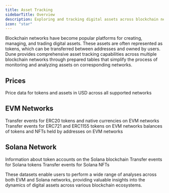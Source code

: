 ```yaml
---
title: Asset Tracking
sidebarTitle: Overview
description: Exploring and tracking digital assets across blockchain networks.
icon: "star"
---
```


Blockchain networks have become popular platforms for creating, managing, and trading digital assets. These assets are often represented as tokens, which can be transferred between addresses and owned by users. Dune provides comprehensive asset tracking capabilities across multiple blockchain networks through prepared tables that simplify the process of monitoring and analyzing assets on corresponding networks.

## Prices

<CardGroup cols={2}>
  <Card title="Prices" icon="square-dollar" href="/data-catalog/curated/asset-tracking/prices/prices">
    Price data for tokens and assets in USD across all supported networks
  </Card>
</CardGroup>

## EVM Networks

<CardGroup cols={2}>
  <Card title="Token Transfers" icon="arrow-right" href="/data-catalog/curated/asset-tracking/evm/token-transfers">
    Transfer events for ERC20 tokens and native currencies on EVM networks
  </Card>

  <Card title="NFT Transfers" icon="arrow-left" href="/data-catalog/curated/asset-tracking/evm/nft-transfers">
    Transfer events for ERC721 and ERC1155 tokens on EVM networks
  </Card>

  <Card title="Balances" icon="scale-balanced" href="/data-catalog/curated/asset-tracking/evm/balances">
    balances of tokens and NFTs held by addresses on EVM networks
  </Card>
</CardGroup>

## Solana Network

<CardGroup cols={2}>
  <Card title="Token Accounts" icon="piggy-bank" href="/data-catalog/curated/asset-tracking/solana/solana-token-accounts">
    Information about token accounts on the Solana blockchain
  </Card>

  <Card title="Token Transfers" icon="arrow-right" href="/data-catalog/curated/asset-tracking/solana/solana-token-transfers">
    Transfer events for Solana tokens
  </Card>

  <Card title="NFT Transfers" icon="arrow-left" href="/data-catalog/curated/asset-tracking/solana/solana-nft-transfers">
    Transfer events for Solana NFTs
  </Card>
</CardGroup>

These datasets enable users to perform a wide range of analyses across both EVM and Solana networks, providing valuable insights into the dynamics of digital assets across various blockchain ecosystems.
